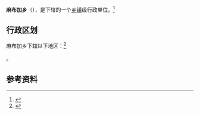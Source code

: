 {{中国乡级行政区|54/23/25/207/000}}

'''麻布加乡'''（{{bo|z=རྨ་བྱ་|w=}}），是{{PRC admin/fullname|54/23/25/207/000|3}}下辖的一个[[乡镇|乡镇]]级行政单位。<ref>{{PRC admin/ref sgc|{{PRC admin/parent|54/23/25/207/000}}}}</ref>

== 行政区划 ==

麻布加乡下辖以下地区：<ref>{{PRC admin/ref sgc|54/23/25/207/000}}</ref>

{{PRC admin/children|54/23/25/207/000}}。

== 参考资料 ==

{{reflist}}

{{行政区划小作品}}
{{PRC admin/navcat|54/23/25/207/000}}